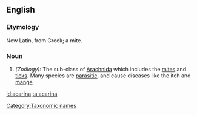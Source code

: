 ==English==

===Etymology===
{{wikipedia}}
New Latin, from Greek; a mite.

===Noun===
{{infl|en|noun|g=p}}

# ''(Zoölogy):'' The sub-class of [[Arachnida]] which includes the [[mite]]s and [[tick]]s. Many species are [[parasitic]], and cause diseases like the itch and [[mange]].

[[Category:Taxonomic names]]
[[id:acarina]]
[[ta:acarina]]